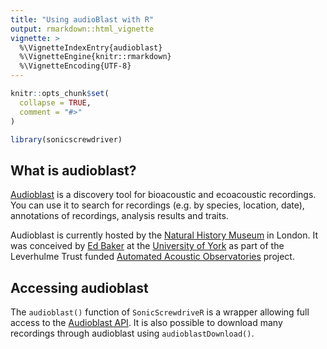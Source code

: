 ```yaml
---
title: "Using audioBlast with R"
output: rmarkdown::html_vignette
vignette: >
  %\VignetteIndexEntry{audioblast}
  %\VignetteEngine{knitr::rmarkdown}
  %\VignetteEncoding{UTF-8}
---
```


```r
knitr::opts_chunk$set(
  collapse = TRUE,
  comment = "#>"
)
```

```r
library(sonicscrewdriver)
```

## What is audioblast?

[Audioblast](https://audioblast.org) is a discovery tool for bioacoustic and ecoacoustic recordings. You can use it to search for recordings (e.g. by species, location, date), annotations of recordings, analysis results and traits.

Audioblast is currently hosted by the [Natural History Museum](https://www.nhm.ac.uk/) in London. It was conceived by [Ed Baker](https://ebaker.me.uk) at the [University of York](https://www.york.ac.uk/) as part of the Leverhulme Trust funded [Automated Acoustic Observatories](https://ebaker.me.uk/aoo) project.

## Accessing audioblast

The `audioblast()` function of `SonicScrewdriveR` is a wrapper allowing full access to the [Audioblast API](https://api.audioblast.org). It is also possible to download many recordings through audioblast using `audioblastDownload()`.
